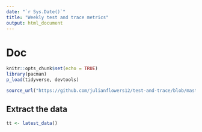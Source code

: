 ```yaml
---
date: "`r Sys.Date()`"
title: "Weekly test and trace metrics"
output: html_document
---
```

# Doc

```r
knitr::opts_chunk$set(echo = TRUE)
library(pacman)
p_load(tidyverse, devtools)

source_url("https://github.com/julianflowers12/test-and-trace/blob/master/etl.R?raw=TRUE")

```

## Extract the data

```r
tt <- latest_data()



```